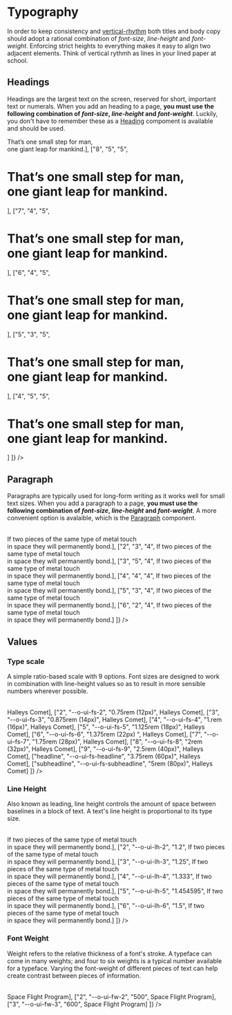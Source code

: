 
<Meta
    title="Materials/Typography"
    id="typography"
/>

# Typography

In order to keep consistency and [vertical-rhythm](https://8thlight.com/blog/chris-peak/2012/12/30/vertical-rhythm.html) both titles and body copy should adopt a rational combination of *font-size*, *line-height* and *font-weight*. Enforcing strict heights to everything makes it easy to align two adjacent elements. Think of vertical rythmh as lines in your lined paper at school.

## Headings

Headings are the largest text on the screen, reserved for short, important text or numerals. When you add an heading to a page, **you must use the following combination of *font-size*, *line-height* and *font-weight***. Luckily, you don't have to remember these as a [Heading](?path=/docs/heading--default-story) compoment is available and should be used.

<Table
    columns={[
        { title: "Font Size", headerStyle: { width: "140px" }, rowClassName: "code" },
        { title: "Line Height", headerStyle: { width: "140px" }, rowClassName: "code" },
        { title: "Font Weight", headerStyle: { width: "140px" }, rowClassName: "code" },
        { title: "", headerStyle: { width: "600px" } }
    ]}
    rows={[
        ["9", "5", "5", <H1 size="xl">That’s one small step for man,<br/>one giant leap for mankind.</H1>],
        ["8", "5", "5", <H1 size="lg">That’s one small step for man,<br/>one giant leap for mankind.</H1>],
        ["7", "4", "5", <H1 size="md">That’s one small step for man,<br/>one giant leap for mankind.</H1>],
        ["6", "4", "5", <H1 size="sm">That’s one small step for man,<br/>one giant leap for mankind.</H1>],
        ["5", "3", "5", <H1 size="xs">That’s one small step for man,<br/>one giant leap for mankind.</H1>],
        ["4", "5", "5", <H1 size="2xs">That’s one small step for man,<br/>one giant leap for mankind.</H1>]
    ]}
/>

## Paragraph

Paragraphs are typically used for long-form writing as it works well for small text sizes. When you add a paragraph to a page, **you must use the following combination of *font-size*, *line-height* and *font-weight***. A more convenient option is avalaible, which is the [Paragraph](?path=/docs/paragraph--size) component.

<Table
    columns={[
        { title: "Font Size", headerStyle: { width: "140px" }, rowClassName: "code" },
        { title: "Line Height", headerStyle: { width: "140px" }, rowClassName: "code" },
        { title: "Font Weight", headerStyle: { width: "140px" }, rowClassName: "code" },
        { title: "", headerStyle: { width: "600px" } }
    ]}
    rows={[
        ["1", "4", "4", <Paragraph size="xs">If two pieces of the same type of metal touch <br/> in space they will permanently bond.</Paragraph>],
        ["2", "3", "4", <Paragraph size="sm">If two pieces of the same type of metal touch <br/> in space they will permanently bond.</Paragraph>],
        ["3", "5", "4", <Paragraph size="md">If two pieces of the same type of metal touch <br/> in space they will permanently bond.</Paragraph>],
        ["4", "4", "4", <Paragraph size="lg">If two pieces of the same type of metal touch <br/> in space they will permanently bond.</Paragraph>],
        ["5", "3", "4", <Paragraph size="xl">If two pieces of the same type of metal touch <br/> in space they will permanently bond.</Paragraph>],
        ["6", "2", "4", <Paragraph size="2xl">If two pieces of the same type of metal touch <br/> in space they will permanently bond.</Paragraph>]
    ]}
/>

## Values

### Type scale

A simple ratio-based scale with 9 options. Font sizes are designed to work in combination with line-height values so as to result in more sensible numbers wherever possible.

<Table
    columns={[
        { title: "Prop Value", headerStyle: { width: "140px" }, rowClassName: "code" },
        { title: "CSS Variable", headerStyle: { width: "200px" }, rowClassName: "code" },
        { title: "Value", headerStyle: { width: "200px" }, rowClassName: "code" },
        { title: "", headerStyle: { width: "600px" } }
    ]}
    rows={[
        ["1", "--o-ui-fs-1", "0.625rem (10px)", <Text fontSize="1">Halleys Comet</Text>],
        ["2", "--o-ui-fs-2", "0.75rem (12px)", <Text fontSize="2">Halleys Comet</Text>],
        ["3", "--o-ui-fs-3", "0.875rem (14px)", <Text fontSize="3">Halleys Comet</Text>],
        ["4", "--o-ui-fs-4", "1.rem (16px)", <Text fontSize="4">Halleys Comet</Text>],
        ["5", "--o-ui-fs-5", "1.125rem (18px)", <Text fontSize="5">Halleys Comet</Text>],
        ["6", "--o-ui-fs-6", "1.375rem (22px) ", <Text fontSize="6">Halleys Comet</Text>],
        ["7", "--o-ui-fs-7", "1.75rem (28px)", <Text fontSize="7">Halleys Comet</Text>],
        ["8", "--o-ui-fs-8", "2rem (32px)", <Text fontSize="8">Halleys Comet</Text>],
        ["9", "--o-ui-fs-9", "2.5rem (40px)", <Text fontSize="9">Halleys Comet</Text>],
        ["headline", "--o-ui-fs-headline", "3.75rem (60px)", <Text fontSize="headline">Halleys Comet</Text>],
        ["subheadline", "--o-ui-fs-subheadline", "5rem (80px)", <Text fontSize="subheadline">Halleys Comet</Text>]
    ]}
/>

### Line Height

Also known as leading, line height controls the amount of space between baselines in a block of text. A text's line height is proportional to its type size.

<Table
    columns={[
        { title: "Prop Value", headerStyle: { width: "140px" }, rowClassName: "code" },
        { title: "CSS Variable", headerStyle: { width: "200px" }, rowClassName: "code" },
        { title: "Value", headerStyle: { width: "160px" }, rowClassName: "code" },
        { title: "", headerStyle: { width: "500px" } }
    ]}
    rows={[
        ["1", "--o-ui-lh-1", "1", <Paragraph lineHeight={1}>If two pieces of the same type of metal touch <br/>  in space they will permanently bond.</Paragraph>],
        ["2", "--o-ui-lh-2", "1.2", <Paragraph lineHeight={2}>If two pieces of the same type of metal touch <br/>  in space they will permanently bond.</Paragraph>],
        ["3", "--o-ui-lh-3", "1.25", <Paragraph lineHeight={3}>If two pieces of the same type of metal touch <br/>  in space they will permanently bond.</Paragraph>],
        ["4", "--o-ui-lh-4", "1.333", <Paragraph lineHeight={4}>If two pieces of the same type of metal touch <br/>  in space they will permanently bond.</Paragraph>],
        ["5", "--o-ui-lh-5", "1.454595", <Paragraph lineHeight={5}>If two pieces of the same type of metal touch <br/>  in space they will permanently bond.</Paragraph>],
        ["6", "--o-ui-lh-6", "1.5", <Paragraph lineHeight={6}>If two pieces of the same type of metal touch <br/>  in space they will permanently bond.</Paragraph>]
    ]}
/>

### Font Weight

Weight refers to the relative thickness of a font's stroke. A typeface can come in many weights; and four to six weights is a typical number available for a typeface. Varying the font-weight of different pieces of text can help create contrast between pieces of information.

<Table
    columns={[
        { title: "Prop Value", headerStyle: { width: "140px" }, rowClassName: "code" },
        { title: "CSS Variable", headerStyle: { width: "200px" }, rowClassName: "code" },
        { title: "Value", headerStyle: { width: "160px" }, rowClassName: "code" },
        { title: "", headerStyle: { width: "360px" } }
    ]}
    rows={[
        ["1", "--o-ui-fw-1", "400", <Paragraph fontSize="5" fontWeight="1">Space Flight Program</Paragraph>],
        ["2", "--o-ui-fw-2", "500", <Paragraph fontSize="5" fontWeight="2">Space Flight Program</Paragraph>],
        ["3", "--o-ui-fw-3", "600", <Paragraph fontSize="5" fontWeight="3">Space Flight Program</Paragraph>]
    ]}
/>
